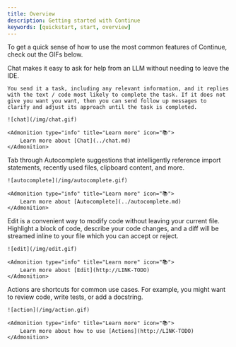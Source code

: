 ```yaml
---
title: Overview
description: Getting started with Continue
keywords: [quickstart, start, overview]
---
```



To get a quick sense of how to use the most common features of Continue, check out the GIFs below.

<Tabs>
  <TabItem value="chat" label="Chat">
    Chat makes it easy to ask for help from an LLM without needing to leave the IDE. 
    
    You send it a task, including any relevant information, and it replies with the text / code most likely to complete the task. If it does not give you want you want, then you can send follow up messages to clarify and adjust its approach until the task is completed.

    ![chat](/img/chat.gif)

    <Admonition type="info" title="Learn more" icon="📚">
        Learn more about [Chat](../chat.md)
    </Admonition>

  </TabItem>
  <TabItem value="autocomplete" label="Autocomplete">
    Tab through Autocomplete suggestions that intelligently reference import statements, recently used files, clipboard content, and more.

    ![autocomplete](/img/autocomplete.gif)

    <Admonition type="info" title="Learn more" icon="📚">
        Learn more about [Autocomplete](../autocomplete.md)
    </Admonition>

  </TabItem>
  <TabItem value="edit" label="Edit">
    Edit is a convenient way to modify code without leaving your current file. Highlight a block of code, describe your code changes, and a diff will be streamed inline to your file which you can accept or reject.

    ![edit](/img/edit.gif)

    <Admonition type="info" title="Learn more" icon="📚">
        Learn more about [Edit](http://LINK-TODO)
    </Admonition>

  </TabItem>
  <TabItem value="action" label="Action">
    Actions are shortcuts for common use cases. For example, you might want to review code, write tests, or add a docstring.

    ![action](/img/action.gif)

    <Admonition type="info" title="Learn more" icon="📚">
        Learn more about how to use [Actions](http://LINK-TODO)
    </Admonition>

  </TabItem>
</Tabs>

